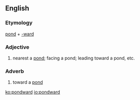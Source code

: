 ==English==

===Etymology===
[[pond]] + [[-ward]]

===Adjective===
{{en-adj}}
# nearest a [[pond]]; facing a pond; leading toward a pond, etc.

===Adverb===
{{en-adv}}
# toward a [[pond]]

[[ko:pondward]]
[[io:pondward]]